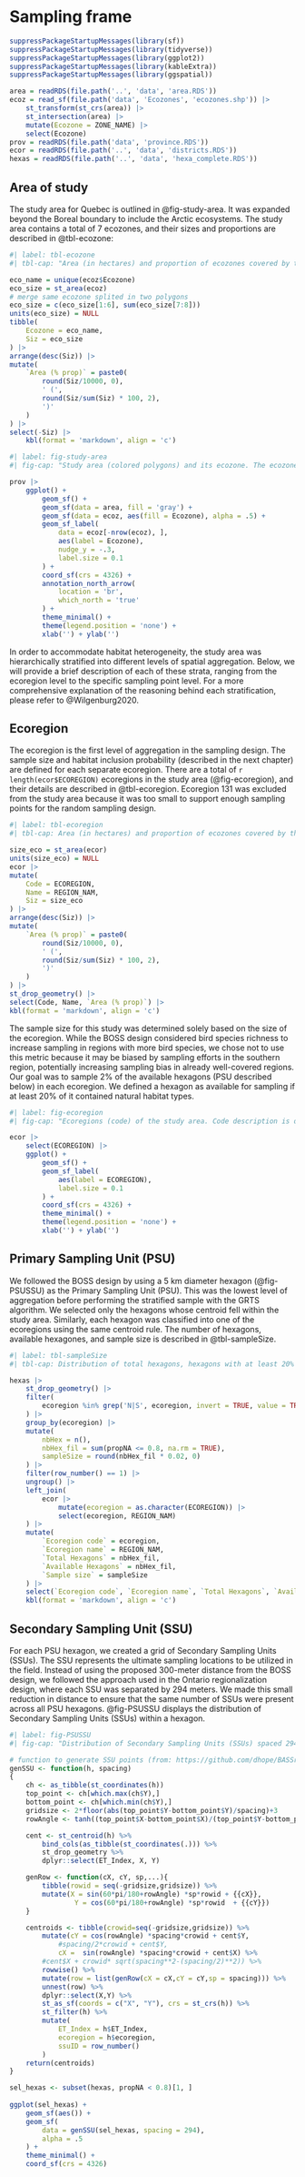 # Sampling frame

```r
suppressPackageStartupMessages(library(sf))
suppressPackageStartupMessages(library(tidyverse))
suppressPackageStartupMessages(library(ggplot2))
suppressPackageStartupMessages(library(kableExtra))
suppressPackageStartupMessages(library(ggspatial))

area = readRDS(file.path('..', 'data', 'area.RDS'))
ecoz = read_sf(file.path('data', 'Ecozones', 'ecozones.shp')) |>
    st_transform(st_crs(area)) |>
    st_intersection(area) |>
    mutate(Ecozone = ZONE_NAME) |>
    select(Ecozone)
prov = readRDS(file.path('data', 'province.RDS'))
ecor = readRDS(file.path('..', 'data', 'districts.RDS'))
hexas = readRDS(file.path('..', 'data', 'hexa_complete.RDS'))
```

## Area of study

The study area for Quebec is outlined in @fig-study-area.
It was expanded beyond the Boreal boundary to include the Arctic ecosystems.
The study area contains a total of 7 ecozones, and their sizes and proportions are described in @tbl-ecozone:

```r
#| label: tbl-ecozone
#| tbl-cap: "Area (in hectares) and proportion of ecozones covered by the study area."

eco_name = unique(ecoz$Ecozone)
eco_size = st_area(ecoz)
# merge same ecozone splited in two polygons
eco_size = c(eco_size[1:6], sum(eco_size[7:8]))
units(eco_size) = NULL
tibble(
    Ecozone = eco_name,
    Siz = eco_size
) |>
arrange(desc(Siz)) |>
mutate(
    `Area (% prop)` = paste0(
        round(Siz/10000, 0),
        ' (',
        round(Siz/sum(Siz) * 100, 2),
        ')'
    )
) |>
select(-Siz) |>
    kbl(format = 'markdown', align = 'c')
```

```r
#| label: fig-study-area
#| fig-cap: "Study area (colored polygons) and its ecozone. The ecozone map was extracted from the Terrestrial Ecoregions of Canada data product - Government of Canada; Agriculture and Agri-Food Canada."

prov |>
    ggplot() +
        geom_sf() +
        geom_sf(data = area, fill = 'gray') +
        geom_sf(data = ecoz, aes(fill = Ecozone), alpha = .5) +
        geom_sf_label(
            data = ecoz[-nrow(ecoz), ],
            aes(label = Ecozone),
            nudge_y = -.3,
            label.size = 0.1
        ) +
        coord_sf(crs = 4326) +
        annotation_north_arrow(
            location = 'br',
            which_north = 'true'
        ) +
        theme_minimal() +
        theme(legend.position = 'none') +
        xlab('') + ylab('')
```

In order to accommodate habitat heterogeneity, the study area was hierarchically stratified into different levels of spatial aggregation.
Below, we will provide a brief description of each of these strata, ranging from the ecoregion level to the specific sampling point level.
For a more comprehensive explanation of the reasoning behind each stratification, please refer to @Wilgenburg2020.

## Ecoregion

The ecoregion is the first level of aggregation in the sampling design.
The sample size and habitat inclusion probability (described in the next chapter) are defined for each separate ecoregion.
There are a total of `r length(ecor$ECOREGION)` ecoregions in the study area (@fig-ecoregion), and their details are described in @tbl-ecoregion.
Ecoregion 131 was excluded from the study area because it was too small to support enough sampling points for the random sampling design.

```r
#| label: tbl-ecoregion
#| tbl-cap: Area (in hectares) and proportion of ecozones covered by the study area.

size_eco = st_area(ecor)
units(size_eco) = NULL
ecor |>
mutate(
    Code = ECOREGION,
    Name = REGION_NAM,
    Siz = size_eco
) |>
arrange(desc(Siz)) |>
mutate(
    `Area (% prop)` = paste0(
        round(Siz/10000, 0),
        ' (',
        round(Siz/sum(Siz) * 100, 2),
        ')'
    )
) |>
st_drop_geometry() |>
select(Code, Name, `Area (% prop)`) |>
kbl(format = 'markdown', align = 'c')
```

The sample size for this study was determined solely based on the size of the ecoregion.
While the BOSS design considered bird species richness to increase sampling in regions with more bird species, we chose not to use this metric because it may be biased by sampling efforts in the southern region, potentially increasing sampling bias in already well-covered regions.
Our goal was to sample 2% of the available hexagons (PSU described below) in each ecoregion.
We defined a hexagon as available for sampling if at least 20% of it contained natural habitat types.

```r
#| label: fig-ecoregion
#| fig-cap: "Ecoregions (code) of the study area. Code description is detailed in @tbl-ecoregion."

ecor |>
    select(ECOREGION) |>
    ggplot() +
        geom_sf() +
        geom_sf_label(
            aes(label = ECOREGION),
            label.size = 0.1
        ) +
        coord_sf(crs = 4326) +
        theme_minimal() +
        theme(legend.position = 'none') +
        xlab('') + ylab('')
```

## Primary Sampling Unit (PSU)

We followed the BOSS design by using a 5 km diameter hexagon (@fig-PSUSSU) as the Primary Sampling Unit (PSU).
This was the lowest level of aggregation before performing the stratified sample with the GRTS algorithm.
We selected only the hexagons whose centroid fell within the study area.
Similarly, each hexagon was classified into one of the ecoregions using the same centroid rule.
The number of hexagons, available hexagones, and sample size is described in @tbl-sampleSize.

```r
#| label: tbl-sampleSize
#| tbl-cap: Distribution of total hexagons, hexagons with at least 20% of natural habitats, and sample size (2%) across the ecoregions.

hexas |>
    st_drop_geometry() |>
    filter(
        ecoregion %in% grep('N|S', ecoregion, invert = TRUE, value = TRUE)
    ) |>
    group_by(ecoregion) |>
    mutate(
        nbHex = n(),
        nbHex_fil = sum(propNA <= 0.8, na.rm = TRUE),
        sampleSize = round(nbHex_fil * 0.02, 0)
    ) |>
    filter(row_number() == 1) |>
    ungroup() |>
    left_join(
        ecor |>
            mutate(ecoregion = as.character(ECOREGION)) |>
            select(ecoregion, REGION_NAM)
    ) |>
    mutate(
        `Ecoregion code` = ecoregion,
        `Ecoregion name` = REGION_NAM,
        `Total Hexagons` = nbHex_fil,
        `Available Hexagons` = nbHex_fil,
        `Sample size` = sampleSize
    ) |>
    select(`Ecoregion code`, `Ecoregion name`, `Total Hexagons`, `Available Hexagons`, `Sample size`) |>
    kbl(format = 'markdown', align = 'c')
```

## Secondary Sampling Unit (SSU)

For each PSU hexagon, we created a grid of Secondary Sampling Units (SSUs).
The SSU represents the ultimate sampling locations to be utilized in the field.
Instead of using the proposed 300-meter distance from the BOSS design, we followed the approach used in the Ontario regionalization design, where each SSU was separated by 294 meters.
We made this small reduction in distance to ensure that the same number of SSUs were present across all PSU hexagons.
@fig-PSUSSU displays the distribution of Secondary Sampling Units (SSUs) within a hexagon.

```r
#| label: fig-PSUSSU
#| fig-cap: "Distribution of Secondary Sampling Units (SSUs) spaced 294 meters apart within an Primary Sampling Unit (PSU) hexagon."

# function to generate SSU points (from: https://github.com/dhope/BASSr)
genSSU <- function(h, spacing)
{
    ch <- as_tibble(st_coordinates(h))
    top_point <- ch[which.max(ch$Y),]
    bottom_point <- ch[which.min(ch$Y),]
    gridsize <- 2*floor(abs(top_point$Y-bottom_point$Y)/spacing)+3
    rowAngle <- tanh((top_point$X-bottom_point$X)/(top_point$Y-bottom_point$Y))

    cent <- st_centroid(h) %>%
        bind_cols(as_tibble(st_coordinates(.))) %>%
        st_drop_geometry %>%
        dplyr::select(ET_Index, X, Y)

    genRow <- function(cX, cY, sp,...){
        tibble(rowid = seq(-gridsize,gridsize)) %>%
        mutate(X = sin(60*pi/180+rowAngle) *sp*rowid + {{cX}},
                Y = cos(60*pi/180+rowAngle) *sp*rowid  + {{cY}})
    }

    centroids <- tibble(crowid=seq(-gridsize,gridsize)) %>%
        mutate(cY = cos(rowAngle) *spacing*crowid + cent$Y,
            #spacing/2*crowid + cent$Y,
            cX =  sin(rowAngle) *spacing*crowid + cent$X) %>%
        #cent$X + crowid* sqrt(spacing**2-(spacing/2)**2)) %>%
        rowwise() %>%
        mutate(row = list(genRow(cX = cX,cY = cY,sp = spacing))) %>%
        unnest(row) %>%
        dplyr::select(X,Y) %>%
        st_as_sf(coords = c("X", "Y"), crs = st_crs(h)) %>%
        st_filter(h) %>%
        mutate(
            ET_Index = h$ET_Index,
            ecoregion = h$ecoregion,
            ssuID = row_number()
        )
    return(centroids)
}

sel_hexas <- subset(hexas, propNA < 0.8)[1, ]
    
ggplot(sel_hexas) +
    geom_sf(aes()) +
    geom_sf(
        data = genSSU(sel_hexas, spacing = 294),
        alpha = .5
    ) +
    theme_minimal() +
    coord_sf(crs = 4326)
```
